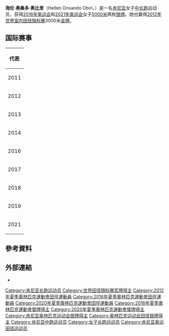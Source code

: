 {{BLP unsourced|time=2020-03-21T23:43:53+00:00}}
{{Infobox sportsperson
| name                      = 海伦·奥桑多·奥比里
| image                     = Hellen Obiri Istanbul 2012.jpg
| image_size                = 
| caption                   = 2012年
| native_name               = Hellen Onsando Obiri
| native_name_lang          = 
| english_name              = 
| birth_name                = 
| nickname                  = 
| nationality               = {{KEN}}
| national_team             = {{KEN}}
| birth_date                = {{Birth date and age|year=1989|month=12|day=13}}
| birth_place               = {{KEN}}尼揚扎省基西郡
| death_date                = 
| death_place               = 
| residence                 = {{KEN}}
| education                 = 
| alma_mater                = Ikionga Primary School<br />Riruta Central Secondary
| occupation                = 
| years_active              = 2010 -
| height                    = {{height|m=1.6}}
| weight                    = {{weight|kg=50}}
| spouse                    = 
| life_partner              = 
| other_interests           = 
| website                   = 
| module                    = 
| country                   = {{KEN}}
| sport                     = 田徑
| disability                = 
| disability_class          = 
| rank                      = 
| event                     = 短跑、中長跑、長跑
| universityteam            = 
| collegeteam               = 
| league                    = 
| league_type               = 
| club                      = 
| team                      = Kenya Defence Forces
| turnedpro                 = 
| partner                   = 
| former_partner            = 
| coach                     = Sammy Rono
| retired                   = 
| coaching                  = 
| module2                   = 
| worlds                    = 
{{ubl
|'''2011年世界田徑錦標賽'''：1500公尺第十名
|'''2012年世界室內田徑錦標賽'''：3000公尺第一名
|'''2013年世界田徑錦標賽'''：1500公尺第三名
|'''2014年世界室內田徑錦標賽'''：3000公尺第二名
|'''2014年IAAF世界接力賽'''：4×1500公尺接力第一名
|'''2014年IAAF世界杯'''：1500公尺第四名
|'''2017年IAAF世界室內巡迴賽卡爾斯魯厄站'''：3000公尺第二名
|'''2017年世界田徑錦標賽'''：5000公尺第一名
|'''2018年世界室內田徑錦標賽'''：3000公尺第四名
|'''2019年世界田徑錦標賽'''：5000公尺第一名
}}
| regionals                 = 
{{ubl
|'''2014年非洲田徑錦標賽'''：1500公尺第一名
|'''2018年非洲田徑錦標賽'''：5000公尺第一名
}}
| nationals                 = 
{{ubl
|'''2017年伯明罕室內大獎賽'''：3000公尺第一名
|'''2018年Copernicus杯'''：1500公尺第三名
|'''2018年Prefontaine經典賽'''：5000公尺第三名
}}
| olympics                  = 
{{ubl
|'''2012年夏季奧林匹克運動會'''：1500公尺第八名
|'''2016年夏季奧林匹克運動會'''：5000公尺第二名
|'''2020年夏季奧林匹克運動會'''：5000公尺第二名
}}
| paralympics               = 
| commonwealth              = 
{{ubl
|'''2014年大英國協運動會'''：1500公尺第六名
|'''2018年大英國協運動會'''：5000公尺第一名
}}
| highestranking            = 
| pb                        = 
{{ubl
|'''400公尺'''：59.0秒（手動） （2010年）
|'''800公尺'''：2分00.54秒 （2011年）
|'''1000公尺'''：2分46.00秒 （2012年）
|'''1500公尺'''：3分57.05秒 （2014年）
|'''1英里'''：4分16.15秒 （2018年 '''全國紀錄'''）
|'''3000公尺'''：8分20.68秒 （2014年 '''全國紀錄'''）
|'''5000公尺'''：14分18.37秒 （2017年）
}}
| medaltemplates            = 
{{MedalCountry|{{KEN}}}}
{{MedalSport|女子田徑}}
{{MedalCompetition|世界室內田徑錦標賽}}
{{MedalGold|2012年土耳其伊斯坦堡|3000公尺}}
{{MedalSilver|2014年波蘭索波特|3000公尺}}
{{MedalCompetition|世界田徑錦標賽}}
{{MedalBronze|2013年俄羅斯莫斯科|1500公尺}}
{{MedalGold|2017年英國英格蘭倫敦|5000公尺}}
{{MedalGold|2019年卡達多哈|5000公尺}}
{{MedalCompetition|IAAF世界接力賽}}
{{MedalGold|2014年巴哈馬拿索|4×1500公尺接力}}
{{MedalCompetition|非洲田徑錦標賽}}
{{MedalGold|2014年摩洛哥馬拉喀什|1500公尺}}
{{MedalGold|2018年奈及利亞阿薩巴|5000公尺}}
{{MedalCompetition|夏季奧林匹克運動會}}
{{MedalSilver|2016年巴西里約熱內盧|5000公尺}}
{{MedalSilver|2021年日本東京都新宿區霞ヶ丘町|5000公尺}}
{{MedalCompetition|IAAF世界室內巡迴賽卡爾斯魯厄站}}
{{MedalSilver|2017年德國卡爾斯魯厄|3000公尺}}
{{MedalCompetition|伯明罕室內大獎賽}}
{{MedalGold|2017年英國英格蘭伯明罕|3000公尺}}
{{MedalCompetition|Copernicus杯}}
{{MedalBronze|2018年波蘭托倫|1500公尺}}
{{MedalCompetition|Prefontaine經典賽}}
{{MedalBronze|2018年美國俄勒岡州雷恩縣尤金|5000公尺}}
| show-medals               = 
| module3                   = 
| updated                   = 2021年8月2日
}}
'''海伦·奥桑多·奥比里'''（Hellen Onsando Obiri，{{bd|1989年|12月13日||}}）是一名[[肯尼亚|肯尼亚]]女子[[中长跑|中长跑]]运动员，获得[[2016年奥运会|2016年奥运会]]和[[2021年奥运会|2021年奥运会]]女子[[5000米|5000米]]两枚[[银牌|银牌]]。她也赢得[[2012年世界室内田径锦标赛|2012年世界室内田径锦标赛]]3000米[[金牌|金牌]]。

==国际赛事==
{| {{AchievementTable|Event=yes}}
|-
!colspan="6"|代表{{KEN}}
|-
|2011
|[[2011年世界田径锦标赛|2011年世界田径锦标赛]]
|[[大邱|大邱]]
|10th
|1500 m
|4:20.23
|-
|rowspan=2|2012
|[[2012年世界室内田径锦标赛|2012年世界室内田径锦标赛]]
|[[伊斯坦布尔|伊斯坦布尔]]
|bgcolor="gold"| 1st
|3000 m
|8:37.16
|-
|[[2012年奥运会|2012年奥运会]]
|[[伦敦|伦敦]]
|12th
|1500 m
|4:16.57
|-
|2013
|[[2013年世界田径锦标赛|2013年世界田径锦标赛]]
|[[莫斯科|莫斯科]]
|bgcolor=cc9966|3rd
|1500 m
|4:03.86
|-
|rowspan=4|2014
|[[2014年世界室内田径锦标赛|2014年世界室内田径锦标赛]]
|[[索波特|索波特]]
|bgcolor="silver"| 2nd
|3000 m
|8:57.72
|-
|[[2014年世界接力赛|2014年世界接力赛]]
|[[拿骚|拿骚]]
|bgcolor="gold"| 1st
|4 × 1500 m 接力
|16:33.58
|-
|[[2014年英联邦运动会|2014年英联邦运动会]]
|[[格拉斯哥|格拉斯哥]]
|6th
|1500 m
|4:10.84
|-
|[[2014年非洲田径锦标赛|2014年非洲田径锦标赛]]
|[[马拉喀什|马拉喀什]]
|bgcolor=gold|1st
|1500 m
|4:09.53
|-
|2016
|[[2016年奥运会|2016年奥运会]]
|[[里约|里约]]
|bgcolor="silver"|2nd
|5000 m
|14:29.77
|-
|2017
|[[2017年世界田径锦标赛|2017年世界田径锦标赛]]
|[[伦敦|伦敦]]
|bgcolor=gold|1st
|5000 m
|[[2017_World_Championships_in_Athletics_–_Women's_5000_metres|14:34.86]]
|-
|rowspan=3|2018
|[[2018年世界室内田径锦标赛|2018年世界室内田径锦标赛]]
|[[伯明翰|伯明翰]]
|4th
|3000 m
|[[2018_IAAF_World_Indoor_Championships_–_Women's_3000_metres|8:49.66]]
|-
|[[2018年英联邦运动会|2018年英联邦运动会]]
|[[黄金海岸_(澳大利亚)|黄金海岸]]
|bgcolor=gold|1st
|5000 m
|[[Athletics_at_the_2018_Commonwealth_Games_–_Women's_5000_metres|15:13.11]]
|-
|[[2018年非洲田径锦标赛|2018年非洲田径锦标赛]]
|[[阿萨巴|阿萨巴]]
|bgcolor=gold|1st
|5000 m
|[[2018_African_Championships_in_Athletics_–_Women's_5000_metres|15:47.18]]
|-
|rowspan=2|2019
|rowspan=2|[[2019年世界田径锦标赛|2019年世界田径锦标赛]]
|rowspan=2|[[多哈|多哈]]
|bgcolor=gold|1st
|5000 m
|[[2019_World_Championships_in_Athletics_–_Women's_5000_metres|14:26.72]] ({{AthAbbr|CR}})
|-
|5th
|10,000 m
|[[2019_World_Athletics_Championships_–_Women's_10,000_metres|30:35.82]]
|-
|2021
|[[2021年奥运会|2021年奥运会]]
|[[东京|东京]]
|bgcolor="silver"| 2nd
|5000 m
|[[Athletics_at_the_2020_Summer_Olympics_–_Women's_5000_metres|14:38.36]]
|}

== 參考資料 ==
{{Reflist}}

== 外部連結 ==
*{{IAAF name|263953}}
{{DEFAULTSORT:Obiri, Hellen}}

[[Category:肯尼亚长跑运动员|Category:肯尼亚长跑运动员]]
[[Category:世界田径锦标赛奖牌得主|Category:世界田径锦标赛奖牌得主]]
[[Category:2012年夏季奧林匹克運動會田徑運動員|Category:2012年夏季奧林匹克運動會田徑運動員]]
[[Category:2016年夏季奧林匹克運動會田徑運動員|Category:2016年夏季奧林匹克運動會田徑運動員]]
[[Category:2020年夏季奧林匹克運動會田徑運動員|Category:2020年夏季奧林匹克運動會田徑運動員]]
[[Category:2016年夏季奧林匹克運動會獎牌得主|Category:2016年夏季奧林匹克運動會獎牌得主]]
[[Category:2020年夏季奧林匹克運動會獎牌得主|Category:2020年夏季奧林匹克運動會獎牌得主]]
[[Category:肯尼亚奥林匹克运动会银牌得主|Category:肯尼亚奥林匹克运动会银牌得主]]
[[Category:奥林匹克运动会田径银牌得主|Category:奥林匹克运动会田径银牌得主]]
[[Category:肯尼亚中跑运动员|Category:肯尼亚中跑运动员]]
[[Category:女子长跑运动员|Category:女子长跑运动员]]
[[Category:肯尼亚奥运田径运动员|Category:肯尼亚奥运田径运动员]]